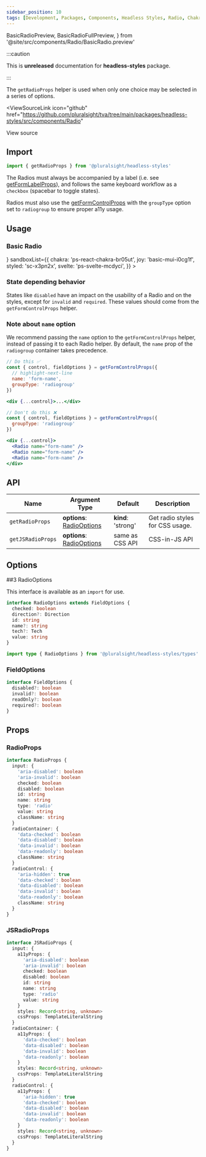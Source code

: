 ```yaml
---
sidebar_position: 10
tags: [Development, Packages, Components, Headless Styles, Radio, Chakra]
---
```


<!-- TODO: As of 2.0.0-beta.17 live-codeblock do not support imports. -->
<!-- Keep an eye out so we can kill the components we are importing in. -->
<!-- https://docusaurus.io/docs/markdown-features/code-blocks#imports -->

  BasicRadioPreview,
  BasicRadioFullPreview,
} from '@site/src/components/Radio/BasicRadio.preview'

:::caution

This is **unreleased** documentation for **headless-styles** package.

:::

The `getRadioProps` helper is used when only one choice may be selected in a series of options.

<ViewSourceLink
  icon="github"
  href="https://github.com/pluralsight/tva/tree/main/packages/headless-styles/src/components/Radio"
>
  View source
</ViewSourceLink>

## Import

```javascript
import { getRadioProps } from '@pluralsight/headless-styles'
```

The Radios must always be accompanied by a label (i.e. see [getFormLabelProps](./FormControl)), and follows the same keyboard workflow as a `checkbox` (spacebar to toggle states).

Radios must also use the [getFormControlProps](./FormControl) with the `groupType` option set to `radiogroup` to ensure proper a11y usage.

## Usage

### Basic Radio

<BasicRadio />
<LiveExampleTabs
  fullCode={<BasicRadioFullPreview />}
  sandboxList={{
    chakra: 'ps-react-chakra-br05ut',
    joy: 'basic-mui-i0cg1f',
    styled: 'sc-x3pn2x',
    svelte: 'ps-svelte-mcdyci',
  }}
>
  <BasicRadioPreview />
</LiveExampleTabs>

### State depending behavior

States like `disabled` have an impact on the usability of a Radio and on the styles, except for `invalid` and `required`. These values should come from the `getFormControlProps` helper.

<RadioStates />

### Note about `name` option

We recommend passing the `name` option to the `getFormControlProps` helper, instead of passing it to each Radio helper. By default, the `name` prop of the `radiogroup` container takes precedence.

```jsx
// Do this ✅
const { control, fieldOptions } = getFormControlProps({
  // highlight-next-line
  name: 'form-name',
  groupType: 'radiogroup'
})

<div {...control}>...</div>

// Don't do this ❌
const { control, fieldOptions } = getFormControlProps({
  groupType: 'radiogroup'
})

<div {...control}>
  <Radio name="form-name" />
  <Radio name="form-name" />
  <Radio name="form-name" />
</div>
```

## API

| Name              | Argument Type                              | Default            | Description                     |
| ----------------- | ------------------------------------------ | ------------------ | ------------------------------- |
| `getRadioProps`   | **options**: [RadioOptions](#radiooptions) | **kind**: 'strong' | Get radio styles for CSS usage. |
| `getJSRadioProps` | **options**: [RadioOptions](#radiooptions) | same as CSS API    | CSS-in-JS API                   |

## Options

##3 RadioOptions

This interface is available as an `import` for use.

```typescript
interface RadioOptions extends FieldOptions {
  checked: boolean
  direction?: Direction
  id: string
  name?: string
  tech?: Tech
  value: string
}
```

```typescript title="Import example"
import type { RadioOptions } from '@pluralsight/headless-styles/types'
```

### FieldOptions

```typescript
interface FieldOptions {
  disabled?: boolean
  invalid?: boolean
  readOnly?: boolean
  required?: boolean
}
```

## Props

### RadioProps

```typescript
interface RadioProps {
  input: {
    'aria-disabled': boolean
    'aria-invalid': boolean
    checked: boolean
    disabled: boolean
    id: string
    name: string
    type: 'radio'
    value: string
    className: string
  }
  radioContainer: {
    'data-checked': boolean
    'data-disabled': boolean
    'data-invalid': boolean
    'data-readonly': boolean
    className: string
  }
  radioControl: {
    'aria-hidden': true
    'data-checked': boolean
    'data-disabled': boolean
    'data-invalid': boolean
    'data-readonly': boolean
    className: string
  }
}
```

### JSRadioProps

```typescript
interface JSRadioProps {
  input: {
    a11yProps: {
      'aria-disabled': boolean
      'aria-invalid': boolean
      checked: boolean
      disabled: boolean
      id: string
      name: string
      type: 'radio'
      value: string
    }
    styles: Record<string, unknown>
    cssProps: TemplateLiteralString
  }
  radioContainer: {
    a11yProps: {
      'data-checked': boolean
      'data-disabled': boolean
      'data-invalid': boolean
      'data-readonly': boolean
    }
    styles: Record<string, unknown>
    cssProps: TemplateLiteralString
  }
  radioControl: {
    a11yProps: {
      'aria-hidden': true
      'data-checked': boolean
      'data-disabled': boolean
      'data-invalid': boolean
      'data-readonly': boolean
    }
    styles: Record<string, unknown>
    cssProps: TemplateLiteralString
  }
}
```
